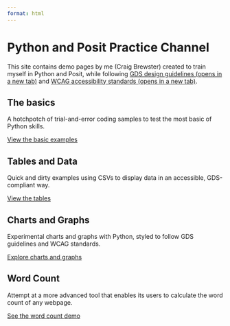 ```yaml
---
format: html
---
```


<h1 class="govuk-heading-xl govuk-!-margin-top-6 govuk-!-margin-bottom-6">Python and Posit Practice Channel</h1>

<p class="govuk-body">This site contains demo pages by me (Craig Brewster) created to train myself in Python and Posit, while following <a class="govuk-link" href="https://design-system.service.gov.uk/" target="_blank" rel="noopener noreferrer">GDS design guidelines <span class="govuk-visually-hidden">(opens in a new tab)</span></a> and <a class="govuk-link" href="https://www.w3.org/TR/WCAG22/" target="_blank" rel="noopener noreferrer">WCAG accessibility standards <span class="govuk-visually-hidden">(opens in a new tab)</span></a>.
</p>

<div class="govuk-grid-row">
 <div class="govuk-grid-column-one-third-from-desktop govuk-!-margin-bottom-8">
  <h2 class="govuk-heading-l govuk-!-font-weight-bold">The basics</h2>
  <p class="govuk-body">A hotchpotch of trial-and-error coding samples to test the most basic of Python skills.</p>
  <p class="govuk-body">
    <a href="basics/index.qmd" class="govuk-link govuk-!-font-weight-bold">View the basic examples</a>
  </p>
 </div>

 <div class="govuk-grid-column-one-third-from-desktop govuk-!-margin-bottom-8">
  <h2 class="govuk-heading-l govuk-!-font-weight-bold">Tables and Data</h2>
  <p class="govuk-body">Quick and dirty examples using CSVs to display data in an accessible, GDS-compliant way.</p>
  <p class="govuk-body">
    <a href="tables-data/index.qmd" class="govuk-link govuk-!-font-weight-bold">View the tables</a>
  </p>
 </div>

 <div class="govuk-grid-column-one-third-from-desktop govuk-!-margin-bottom-8">
  <h2 class="govuk-heading-l govuk-!-font-weight-bold">Charts and Graphs</h2>
  <p class="govuk-body">Experimental charts and graphs with Python, styled to follow GDS guidelines and WCAG standards.</p>
  <p class="govuk-body">
    <a href="charts-graphs/index.qmd" class="govuk-link govuk-!-font-weight-bold">Explore charts and graphs</a>
  </p>
 </div>

 <div class="govuk-grid-column-one-third-from-desktop govuk-!-margin-bottom-8">
  <h2 class="govuk-heading-l govuk-!-font-weight-bold">Word Count</h2>
  <p class="govuk-body">Attempt at a more advanced tool that enables its users to calculate the word count of any webpage.</p>
  <p class="govuk-body">
    <a href="word-count/index.qmd" class="govuk-link govuk-!-font-weight-bold">See the word count demo</a>
  </p>
 </div>
</div>
